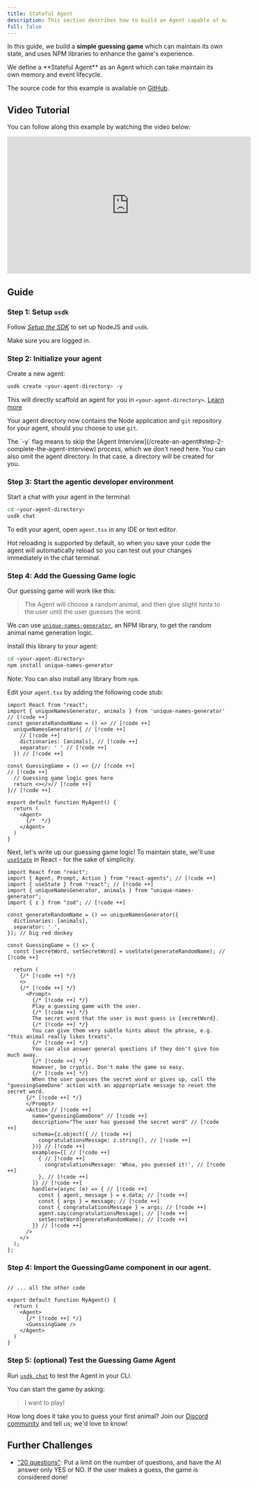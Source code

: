 ```yaml
---
title: Stateful Agent
description: This section describes how to build an Agent capable of maintaining its own state.
full: false
---
```


In this guide, we build a **simple guessing game** which can maintain its own state, and uses NPM libraries to enhance the game's experience.

<Callout>
  We define a **Stateful Agent** as an Agent which can take maintain its own
  memory and event lifecycle.
</Callout>

The source code for this example is available on [GitHub](https://github.com/UpstreetAI/usdk-examples/tree/main/guessingGame).

## Video Tutorial

You can follow along this example by watching the video below:

<iframe style={{maxWidth: '90vw'}} width="560" height="315" src="https://www.youtube.com/embed/Fr78GhpaYB4?si=lD7x1HKFQevl0Pxe" title="YouTube video player" frameborder="0" allow="accelerometer; autoplay; clipboard-write; encrypted-media; gyroscope; picture-in-picture; web-share" referrerpolicy="strict-origin-when-cross-origin" allowfullscreen></iframe>

## Guide

### Step 1: Setup `usdk`

Follow _[Setup the SDK](/install)_ to set up NodeJS and `usdk`.

Make sure you are logged in.

### Step 2: Initialize your agent

Create a new agent:

```bash
usdk create <your-agent-directory> -y
```

This will directly scaffold an agent for you in `<your-agent-directory>`. [Learn more](/create-an-agent#file-structure)

Your agent directory now contains the Node application and `git` repository for your agent, should you choose to use `git`.

<Callout>
  The `-y` flag means to skip the [Agent
  Interview](/create-an-agent#step-2-complete-the-agent-interview) process,
  which we don't need here. You can also omit the agent directory. In that case,
  a directory will be created for you.
</Callout>

### Step 3: Start the agentic developer environment

Start a chat with your agent in the terminal:

```bash
cd <your-agent-directory>
usdk chat
```

To edit your agent, open `agent.tsx` in any IDE or text editor.

Hot reloading is supported by default, so when you save your code the agent will automatically reload so you can test out your changes immediately in the chat terminal.

### Step 4: Add the Guessing Game logic

Our guessing game will work like this:

> The Agent will choose a random animal, and then give slight hints to the user until the user guesses the word.

We can use [`unique-names-generator`](https://www.npmjs.com/package/unique-names-generator), an NPM library, to get the random animal name generation logic.

Install this library to your agent:

```bash
cd <your-agent-directory>
npm install unique-names-generator
```

Note: You can also install any library from `npm`.

Edit your `agent.tsx` by adding the following code stub:

```tsx title="agent.tsx"
import React from "react";
import { uniqueNamesGenerator, animals } from 'unique-names-generator' // [!code ++]
const generateRandomName = () => // [!code ++]
  uniqueNamesGenerator({ // [!code ++]
    // [!code ++]
    dictionaries: [animals], // [!code ++]
    separator: ' ' // [!code ++]
  }) // [!code ++]

const GuessingGame = () => {// [!code ++]
// [!code ++]
  // Guessing game logic goes here
  return <></>// [!code ++]
}// [!code ++]

export default function MyAgent() {
  return (
    <Agent>
      {/*  */}
    </Agent>
  )
}

```

Next, let's write up our guessing game logic! To maintain state, we'll use [`useState`](https://react.dev/reference/react/useState) in React - for the sake of simplicity.

```tsx title="agent.tsx"
import React from "react";
import { Agent, Prompt, Action } from "react-agents"; // [!code ++]
import { useState } from "react"; // [!code ++]
import { uniqueNamesGenerator, animals } from "unique-names-generator";
import { z } from "zod"; // [!code ++]

const generateRandomName = () => uniqueNamesGenerator({
  dictionaries: [animals],
  separator: ' ',
}); // big red donkey

const GuessingGame = () => {
  const [secretWord, setSecretWord] = useState(generateRandomName); // [!code ++]

  return (
    {/* [!code ++] */}
    <>
    {/* [!code ++] */}
      <Prompt>
        {/* [!code ++] */}
        Play a guessing game with the user.
        {/* [!code ++] */}
        The secret word that the user is must guess is {secretWord}.
        {/* [!code ++] */}
        You can give them very subtle hints about the phrase, e.g. "this animal really likes treats".
        {/* [!code ++] */}
        You can also answer general questions if they don't give too much away.
        {/* [!code ++] */}
        However, be cryptic. Don't make the game so easy.
        {/* [!code ++] */}
        When the user guesses the secret word or gives up, call the "guessingGameDone" action with an apppropriate message to reset the secret word.
      {/* [!code ++] */}
      </Prompt>
      <Action // [!code ++]
        name="guessingGameDone" // [!code ++]
        description="The user has guessed the secret word" // [!code ++]
        schema={z.object({ // [!code ++]
          congratulationsMessage: z.string(), // [!code ++]
        })} // [!code ++]
        examples={[ // [!code ++]
          { // [!code ++]
            congratulationsMessage: 'Whoa, you guessed it!', // [!code ++]
          }, // [!code ++]
        ]} // [!code ++]
        handler={async (e) => { // [!code ++]
          const { agent, message } = e.data; // [!code ++]
          const { args } = message; // [!code ++]
          const { congratulationsMessage } = args; // [!code ++]
          agent.say(congratulationsMessage); // [!code ++]
          setSecretWord(generateRandomName); // [!code ++]
        }} // [!code ++]
      />
    </>
  );
};
```

### Step 4: Import the GuessingGame component in our agent.

```tsx title="agent.tsx"

// ... all the other code

export default function MyAgent() {
  return (
    <Agent>
      {/* [!code ++] */}
      <GuessingGame />
    </Agent>
  )
}
```

### Step 5: (optional) Test the Guessing Game Agent

Run [`usdk chat`](/test-your-agent) to test the Agent in your CLI.

You can start the game by asking:

> I want to play!

How long does it take you to guess your first animal? Join our [Discord community](https://upstreet.ai/usdk-discord) and tell us; we'd love to know!

## Further Challenges

- ["20 questions"](https://contentrules.com/20-questions-a-game-of-taxonomy/#:~:text=The%20premise%20of%20the%20game,within%2020%20questions%2C%20they%20win.): Put a limit on the number of questions, and have the AI answer only YES or NO. If the user makes a guess, the game is considered done!
